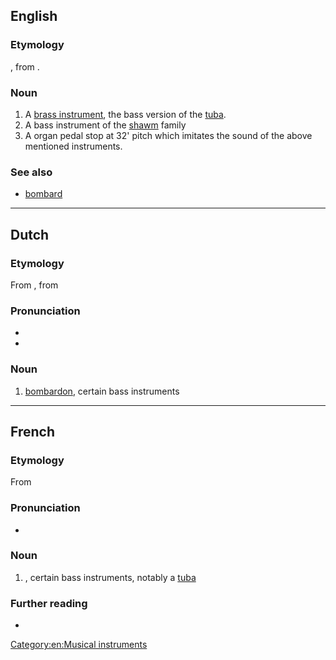 ==English==

===Etymology===
{{bor|en|fr|bombardon}}, from {{der|en|it|bombardone}}.

===Noun===
{{en-noun}}

# A [[brass instrument]], the bass version of the [[tuba]].
# A bass instrument of the [[shawm]] family
# A organ pedal stop at 32' pitch which imitates the sound of the above mentioned instruments.

===See also===
* [[bombard]]

[[Category:en:Musical instruments]]

----

==Dutch==

===Etymology===
From {{der|nl|fr|-}}, from {{der|nl|it|bombardone}} 

===Pronunciation===
* {{audio|Nl-bombardon.ogg|Audio|lang=nl}}
* {{hyphenation|bom|bar|don|lang=nl}}

===Noun===
{{nl-noun|m|-s|bomdardonnetje}}

# [[bombardon]], certain bass instruments

----

==French==

===Etymology===
From {{der|fr|it|bombardone}}

===Pronunciation===
* {{fr-IPA}}

===Noun===
{{fr-noun|m}}

# {{l|en|bombardon}}, certain bass instruments, notably a [[tuba]]

===Further reading===
* {{R:TLFi}}